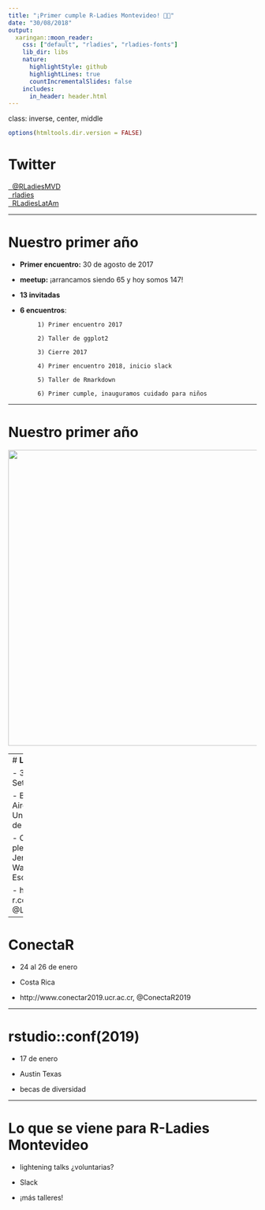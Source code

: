 ```yaml
---
title: "¡Primer cumple R-Ladies Montevideo! 💃🏽"
date: "30/08/2018"
output:
  xaringan::moon_reader:
    css: ["default", "rladies", "rladies-fonts"]
    lib_dir: libs
    nature:
      highlightStyle: github
      highlightLines: true
      countIncrementalSlides: false
    includes:
      in_header: header.html
---
```

class: inverse, center, middle

```r
options(htmltools.dir.version = FALSE)
```

# **Twitter**

<a href="http://twitter.com/RLadiesMVD"><i class="fa fa-twitter fa-fw"></i>&nbsp; @RLadiesMVD</a><br>
<a href="rladies"><i class="fa fa-hashtag fa-fw"></i>&nbsp; rladies</a><br>
<a href="RLadiesLatAm"><i class="fa fa-hashtag fa-fw"></i>&nbsp; RLadiesLatAm</a><br>

---

# **Nuestro primer año** 
  
  - **Primer encuentro:** 30 de agosto de 2017

  - **meetup:** ¡arrancamos siendo 65 y hoy somos 147! 
  
  -  **13 invitadas**
  
  - **6 encuentros**:
  
             1) Primer encuentro 2017
             
             2) Taller de ggplot2
             
             3) Cierre 2017
             
             4) Primer encuentro 2018, inicio slack
             
             5) Taller de Rmarkdown
             
             6) Primer cumple, inauguramos cuidado para niños
        

---

# **Nuestro primer año** 

<img src="rladiesmvd.png" width="600" class="center">

---
# **LatinR**

- 3 al 5 de Setiembre

- Buenos Aires, Universidad de Palermo

- Oradores plenarios: Jenny Bryan, Walter Sosa Escudero

- http://latin-r.com,  @LatinR2018

---

# **ConectaR**

- 24 al 26 de enero

- Costa Rica

- http://www.conectar2019.ucr.ac.cr,  @ConectaR2019

---

# **rstudio::conf(2019)**

- 17 de enero

- Austin Texas

- becas de diversidad

---

# **Lo que se viene para R-Ladies Montevideo**

- lightening talks ¿voluntarias?

- Slack

- ¡más talleres!
